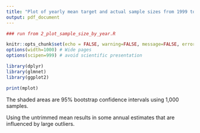 ---
title: "Plot of yearly mean target and actual sample sizes from 1999 to 2020 in clinicaltrials.gov"
output: pdf_document
---

```{r, include=FALSE}
### run from 2_plot_sample_size_by_year.R 

knitr::opts_chunk$set(echo = FALSE, warning=FALSE, message=FALSE, error=FALSE, comment='', dpi=400)
options(width=1000) # Wide pages
options(scipen=999) # avoid scientific presentation

library(dplyr)
library(glmnet)
library(ggplot2)
```


```{r}
print(mplot)
```

The shaded areas are 95\% bootstrap confidence intervals using 1,000 samples. 

Using the untrimmed mean results in some annual estimates that are influenced by large outliers.
